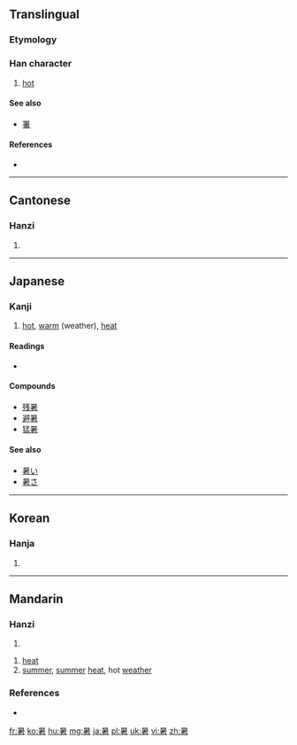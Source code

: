{{also|者}}
==Translingual==

===Etymology===
{{Han compound|日|者|c1=s|c2=p|ls=psc}}

===Han character===
{{Han char|rn=72|rad=日|as=08|sn=12|four=6060<sub>4</sub>|canj=日十大日 (AJKA)}}

# [[hot]]

====See also====
* [[署]]<!-- Graphically similar -->

====References====
* {{Han ref|kx=0498.130|dkj=14031|dj=0866.110|hdz=21516.020|uh=6691|ud=26257|bh=B4BB|bd=46267}}

----

==Cantonese==

===Hanzi===
{{yue-hanzi|jyut=|y=syu2}}

# {{defn|lang=yue|sort=日08}}

----

==Japanese==

===Kanji===
{{ja-kanji|grade=3|rs=日08}}

# [[hot]], [[warm]] (weather), [[heat]]

====Readings====
* {{ja-readings|on=[[しょ]] (sho)|kun=[[あつい]] (atsui), [[あつさ]] (atsusa)}}

====Compounds====
* [[残暑]]
* [[避暑]]
* [[猛暑]]

====See also====
* [[暑い]]
* [[暑さ]]

----

==Korean==

===Hanja===
{{ko-hanja|hangeul=서|eumhun=|rv=seo|mr=sŏ|y=se}}

# {{defn|lang=ko|sort=日08}}

----

==Mandarin==

===Hanzi===
{{cmn-hanzi|pin=[[shǔ]] ([[shu3]])|wg=shu<sup>3</sup>}}

# {{defn|lang=cmn|sort=日08}}

{{cmn-noun|ts|pin=shǔ|pint=shu3}}

# [[heat]]
# [[summer]], [[summer]] [[heat]], hot [[weather]]

===References===
* {{cite web
| url = http://www.mdbg.net/chindict/chindict.php?page=worddict&wdrst=0&wdqb=暑
| title = 暑
| work = MDBG English to Chinese dictionary ( Based on CC-CEDICT )
| language = Mandarin/English
| accessdate = 2014-03-14}}

[[fr:暑]]
[[ko:暑]]
[[hu:暑]]
[[mg:暑]]
[[ja:暑]]
[[pl:暑]]
[[uk:暑]]
[[vi:暑]]
[[zh:暑]]